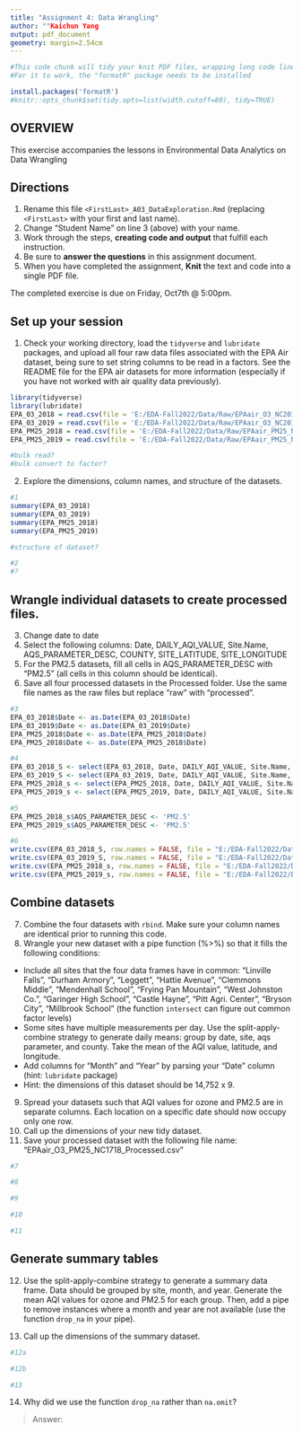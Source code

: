 ```yaml
---
title: "Assignment 4: Data Wrangling"
author: ""Kaichun Yang
output: pdf_document
geometry: margin=2.54cm
---
```


```r
#This code chunk will tidy your knit PDF files, wrapping long code lines
#For it to work, the "formatR" package needs to be installed

install.packages('formatR')
#knitr::opts_chunk$set(tidy.opts=list(width.cutoff=80), tidy=TRUE)
```

## OVERVIEW

This exercise accompanies the lessons in Environmental Data Analytics on Data Wrangling 

## Directions
1. Rename this file `<FirstLast>_A03_DataExploration.Rmd` (replacing `<FirstLast>` with your first and last name).
2. Change "Student Name" on line 3 (above) with your name.
3. Work through the steps, **creating code and output** that fulfill each instruction.
4. Be sure to **answer the questions** in this assignment document.
5. When you have completed the assignment, **Knit** the text and code into a single PDF file.

The completed exercise is due on Friday, Oct7th @ 5:00pm.

## Set up your session 
1. Check your working directory, load the `tidyverse` and `lubridate` packages, and upload all four raw data files associated with the EPA Air dataset, being sure to set string columns to be read in a factors. See the README file for the EPA air datasets for more information (especially if you have not worked with air quality data previously). 
```r
library(tidyverse)
library(lubridate)
EPA_03_2018 = read.csv(file = 'E:/EDA-Fall2022/Data/Raw/EPAair_O3_NC2018_raw.csv')
EPA_03_2019 = read.csv(file = 'E:/EDA-Fall2022/Data/Raw/EPAair_O3_NC2019_raw.csv')
EPA_PM25_2018 = read.csv(file = 'E:/EDA-Fall2022/Data/Raw/EPAair_PM25_NC2018_raw.csv')
EPA_PM25_2019 = read.csv(file = 'E:/EDA-Fall2022/Data/Raw/EPAair_PM25_NC2019_raw.csv')

#bulk read?
#bulk convert to factor?
```

2. Explore the dimensions, column names, and structure of the datasets. 

```r
#1
summary(EPA_03_2018)
summary(EPA_03_2019)
summary(EPA_PM25_2018)
summary(EPA_PM25_2019)

#structure of dataset?

#2
#?
```

## Wrangle individual datasets to create processed files.
3. Change date to date
4. Select the following columns: Date, DAILY_AQI_VALUE, Site.Name, AQS_PARAMETER_DESC, COUNTY, SITE_LATITUDE, SITE_LONGITUDE
5. For the PM2.5 datasets, fill all cells in AQS_PARAMETER_DESC with "PM2.5" (all cells in this column should be identical).
6. Save all four processed datasets in the Processed folder. Use the same file names as the raw files but replace "raw" with "processed".

```r
#3
EPA_03_2018$Date <- as.Date(EPA_03_2018$Date) 
EPA_03_2019$Date <- as.Date(EPA_03_2019$Date) 
EPA_PM25_2018$Date <- as.Date(EPA_PM25_2018$Date) 
EPA_PM25_2018$Date <- as.Date(EPA_PM25_2018$Date) 

#4
EPA_03_2018_S <- select(EPA_03_2018, Date, DAILY_AQI_VALUE, Site.Name, AQS_PARAMETER_DESC, COUNTY, SITE_LATITUDE, SITE_LONGITUDE)
EPA_03_2019_S <- select(EPA_03_2019, Date, DAILY_AQI_VALUE, Site.Name, AQS_PARAMETER_DESC, COUNTY, SITE_LATITUDE, SITE_LONGITUDE)
EPA_PM25_2018_s <- select(EPA_PM25_2018, Date, DAILY_AQI_VALUE, Site.Name, AQS_PARAMETER_DESC, COUNTY, SITE_LATITUDE, SITE_LONGITUDE)
EPA_PM25_2019_s <- select(EPA_PM25_2019, Date, DAILY_AQI_VALUE, Site.Name, AQS_PARAMETER_DESC, COUNTY, SITE_LATITUDE, SITE_LONGITUDE)

#5
EPA_PM25_2018_s$AQS_PARAMETER_DESC <- 'PM2.5' 
EPA_PM25_2019_s$AQS_PARAMETER_DESC <- 'PM2.5' 

#6
write.csv(EPA_03_2018_S, row.names = FALSE, file = "E:/EDA-Fall2022/Data/Raw/EPAair_O3_NC2018_processed.csv")
write.csv(EPA_03_2019_S, row.names = FALSE, file = "E:/EDA-Fall2022/Data/Raw/EPAair_O3_NC2019_processed.csv")
write.csv(EPA_PM25_2018_s, row.names = FALSE, file = "E:/EDA-Fall2022/Data/Raw/EPAair_PM25_NC2018_processed.csv")
write.csv(EPA_PM25_2019_s, row.names = FALSE, file = "E:/EDA-Fall2022/Data/Raw/EPAair_PM25_NC2019_processed.csv")

```


## Combine datasets
7. Combine the four datasets with `rbind`. Make sure your column names are identical prior to running this code. 
8. Wrangle your new dataset with a pipe function (%>%) so that it fills the following conditions: 

* Include all sites that the four data frames have in common: "Linville Falls", "Durham Armory", "Leggett", "Hattie Avenue", "Clemmons Middle", "Mendenhall School", "Frying Pan Mountain", "West Johnston Co.", "Garinger High School", "Castle Hayne", "Pitt Agri. Center", "Bryson City", "Millbrook School" (the function `intersect` can figure out common factor levels)
* Some sites have multiple measurements per day. Use the split-apply-combine strategy to generate daily means: group by date, site, aqs parameter, and county. Take the mean of the AQI value, latitude, and longitude.
* Add columns for "Month" and "Year" by parsing your "Date" column (hint: `lubridate` package)
* Hint: the dimensions of this dataset should be 14,752 x 9.

9. Spread your datasets such that AQI values for ozone and PM2.5 are in separate columns. Each location on a specific date should now occupy only one row.
10. Call up the dimensions of your new tidy dataset.
11. Save your processed dataset with the following file name: "EPAair_O3_PM25_NC1718_Processed.csv"

```r
#7

#8

#9

#10

#11

```


## Generate summary tables
12. Use the split-apply-combine strategy to generate a summary data frame. Data should be grouped by site, month, and year. Generate the mean AQI values for ozone and PM2.5 for each group. Then, add a pipe to remove instances where a month and year are not available (use the function `drop_na` in your pipe). 

13. Call up the dimensions of the summary dataset.

```r
#12a

#12b

#13

```

14. Why did we use the function `drop_na` rather than `na.omit`?

> Answer: 
